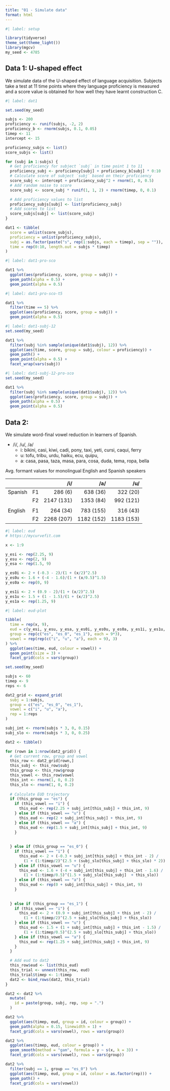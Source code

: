 ```yaml
---
title: "01 - Simulate data"
format: html
---
```


```r
#| label: setup

library(tidyverse)
theme_set(theme_light())
library(mgcv)
my_seed <- 4785
```

## Data 1: U-shaped effect

We simulate data of the U-shaped effect of language acquisition. Subjects take a test at 11 time points where they language proficiency is measured and a score value is obtained for how well they have learnt construction C.

```r
#| label: dat1

set.seed(my_seed)

subjs <- 200
proficiency <- runif(subjs, -2, 2)
proficiency_b <- rnorm(subjs, 0.1, 0.05)
timep <- 11
intercept <- 15

proficiency_subjs <- list()
score_subjs <- list()

for (subj in 1:subjs) {
  # Get proficiency for subject `subj` in time point 1 to 11
  proficiency_subj <- proficiency[subj] + proficiency_b[subj] * 0:10
  # Calculate score of subject `subj` based on their proficiency
  score_subj <- intercept + proficiency_subj^2 + rnorm(1, 0, 0.5)
  # Add random noise to score
  score_subj <- score_subj * runif(1, 1, 2) + rnorm(timep, 0, 0.1)

  # Add proficiency values to list
  proficiency_subjs[subj] <- list(proficiency_subj)
  # Add scores to list
  score_subjs[subj] <- list(score_subj)
}

dat1 <- tibble(
  score = unlist(score_subjs),
  proficiency = unlist(proficiency_subjs),
  subj = as.factor(paste("s", rep(1:subjs, each = timep), sep = "")),
  time = rep(0:10, length.out = subjs * timep)
)
```

```r
#| label: dat1-pro-sco

dat1 %>%
  ggplot(aes(proficiency, score, group = subj)) +
  geom_path(alpha = 0.5) +
  geom_point(alpha = 0.5)
```

```r
#| label: dat1-pro-sco-t5

dat1 %>%
  filter(time == 5) %>%
  ggplot(aes(proficiency, score, group = subj)) +
  geom_point(alpha = 0.5)
```

```r
#| label: dat1-subj-12
set.seed(my_seed)

dat1 %>%
  filter(subj %in% sample(unique(dat1$subj), 12)) %>%
  ggplot(aes(time, score, group = subj, colour = proficiency)) +
  geom_path() +
  geom_point(alpha = 0.5) +
  facet_wrap(vars(subj))
```

```r
#| label: dat1-subj-12-pro-sco
set.seed(my_seed)

dat1 %>%
  filter(subj %in% sample(unique(dat1$subj), 12)) %>%
  ggplot(aes(proficiency, score, group = subj)) +
  geom_path(alpha = 0.5) +
  geom_point(alpha = 0.5)
```

## Data 2: 

We simulate word-final vowel reduction in learners of Spanish.

- /i/, /u/, /a/
  - i: bikini, casi, kiwi, cadi, pony, taxi, yeti, cursi, caqui, ferry
  - u: tofu, tribu, urdu, haiku, ecu, quipu, 
  - a: casa, pasa, taza, masa, para, cosa, duda, tema, ropa, bella

Avg. formant values for monolingual English and Spanish speakers

|         |     | /i/        | /a/       | /u/       |
| :------ | :-- | ---------: | --------: | --------: |
| Spanish | F1  | 286 (6)    | 638 (36)  | 322 (20)  |
|         | F2  | 2147 (131) | 1353 (84) | 992 (121) |
|         |     |            |           |           |
| English | F1  | 264 (34)   | 783 (155) | 316 (43)  |
|         | F2  | 2268 (207) | 1182 (152)| 1183 (153)|

```r
#| label: eud
# https://mycurvefit.com

x <- 1:9

y_esi <- rep(2.25, 9)
y_esu <- rep(2, 9)
y_esa <- rep(1.5, 9)

y_es0i <- 2 + (-0.3 - 2)/(1 + (x/2)^2.5)
y_es0u <- 1.6 + (-4 - 1.6)/(1 + (x/0.5)^1.5)
y_es0a <- rep(0, 9)

y_es1i <- 2 + (0.9 - 2)/(1 + (x/2)^2.5)
y_es1u <- 1.5 + (1 - 1.5)/(1 + (x/2)^2.5)
y_es1a <- rep(1.25, 9)
```

```r
#| label: eud-plot

tibble(
  time = rep(x, 9),
  eud = c(y_esi, y_esu, y_esa, y_es0i, y_es0u, y_es0a, y_es1i, y_es1u, y_es1a),
  group = rep(c("es", "es_0", "es_1"), each = 9*3),
  vowel = rep(rep(c("i", "u", "a"), each = 9), 3)
) %>%
  ggplot(aes(time, eud, colour = vowel)) +
  geom_point(size = 3) +
  facet_grid(cols = vars(group))
```

```r
set.seed(my_seed)

subjs <- 60
timep <- 9
reps <- 6

dat2_grid <- expand_grid(
  subj = 1:subjs,
  group = c("es", "es_0", "es_1"),
  vowel = c("i", "u", "a"),
  rep = 1:reps
)

subj_int <- rnorm(subjs * 3, 0, 0.15)
subj_slo <- rnorm(subjs * 3, 0, 0.25)

dat2 <- tibble()

for (rown in 1:nrow(dat2_grid)) {
  # Get current row, group and vowel
  this_row <- dat2_grid[rown,]
  this_subj <- this_row$subj
  this_group <- this_row$group
  this_vowel <- this_row$vowel
  this_int <- rnorm(1, 0, 0.2)
  this_slo <- rnorm(1, 0, 0.2)
  
  # Calculate EUD trajectory
  if (this_group == "es") {
    if (this_vowel == "i") {
      this_eud <- rep(2.25 + subj_int[this_subj] + this_int, 9)
    } else if (this_vowel == "u") {
      this_eud <- rep(2 + subj_int[this_subj] + this_int, 9)
    } else if (this_vowel == "a") {
      this_eud <- rep(1.5 + subj_int[this_subj] + this_int, 9)
    }
    
    
  } else if (this_group == "es_0") {
    if (this_vowel == "i") {
      this_eud <- 2 + (-0.3 + subj_int[this_subj] + this_int - 2) /
        (1 + (1:timep/2)^(2.5 + (subj_slo[this_subj] + this_slo) * 2))
    } else if (this_vowel == "u") {
      this_eud <- 1.6 + (-4 + subj_int[this_subj] + this_int - 1.6) /
        (1 + (1:timep/0.5)^(1.5 + subj_slo[this_subj]  + this_slo))
    } else if (this_vowel == "a") {
      this_eud <- rep(0 + subj_int[this_subj] + this_int, 9)
    }
    
    
  } else if (this_group == "es_1") {
    if (this_vowel == "i") {
      this_eud <- 2 + (0.9 + subj_int[this_subj] + this_int - 2) /
        (1 + (1:timep/2)^(2.5 + subj_slo[this_subj] + this_slo))
    } else if (this_vowel == "u") {
      this_eud <- 1.5 + (1 + subj_int[this_subj] + this_int - 1.5) /
        (1 + (1:timep/0.5)^(2.5 + subj_slo[this_subj] + this_slo))
    } else if (this_vowel == "a") {
      this_eud <- rep(1.25 + subj_int[this_subj] + this_int, 9)
    }
  }

  # Add eud to dat2
  this_row$eud <- list(this_eud)
  this_trial <- unnest(this_row, eud)
  this_trial$timep <- 1:timep
  dat2 <- bind_rows(dat2, this_trial)
}

dat2 <- dat2 %>%
  mutate(
    id = paste(group, subj, rep, sep = ".")
  )
```

```r
dat2 %>%
  ggplot(aes(timep, eud, group = id, colour = group)) +
  geom_path(alpha = 0.15, linewidth = 1) +
  facet_grid(cols = vars(vowel), rows = vars(group))
```

```r
dat2 %>%
  ggplot(aes(timep, eud, colour = group)) +
  geom_smooth(method = "gam", formula = y ~ s(x, k = 3)) +
  facet_grid(cols = vars(vowel), rows = vars(group))
```

```r
dat2 %>%
  filter(subj == 1, group == "es_0") %>%
  ggplot(aes(timep, eud, group = id, colour = as.factor(rep))) +
  geom_path() +
  facet_grid(cols = vars(vowel))
```

